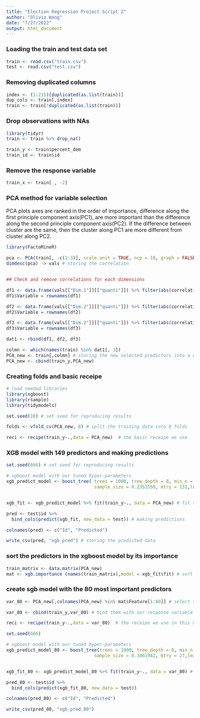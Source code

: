 ```yaml
---
title: "Election Regression Project Script 2"
author: "Olivia Wang"
date: "7/27/2022"
output: html_document
---
```


### Loading the train and test data set
```r
train <- read.csv("train.csv")
test <- read.csv("test.csv")
```

### Removing duplicated columns
```r
index <- (1:215)[duplicated(as.list(train))]
dup_cols <- train[,index]
train <- train[!duplicated(as.list(train))]
```

### Drop observations with NAs
```r
library(tidyr)
train <- train %>% drop_na()

train_y <- train$percent_dem
train_id <- train$id
```

### Remove the response variable
```r
train_x <- train[ , -2]
```


### PCA method for variable selection

PCA plots axes are ranked in the order of importance, difference along the first principle component axis(PC1), are more important than the difference along the second principle component axis(PC2). If the difference between cluster are the same, then the cluster along PC1 are more different from cluster along PC2.

```r
library(FactoMineR)

pca <- PCA(train[, -c(1:3)], scale.unit = TRUE, ncp = 10, graph = FALSE) #using the PCA function from the FactoMineR library to perform PCA method on the training data
dimdesc(pca) -> vals # storing the correlation 


## Check and remove correlations for each dimensions

df1 <- data.frame(vals[["Dim.1"]][["quanti"]]) %>% filter(abs(correlation) >= .2)
df1$Variable = rownames(df1)

df2 <- data.frame(vals[["Dim.2"]][["quanti"]]) %>% filter(abs(correlation) >= .6)
df2$Variable = rownames(df2)

df3 <- data.frame(vals[["Dim.2"]][["quanti"]]) %>% filter(abs(correlation) >= .9)
df3$Variable = rownames(df3)

dat1 <- rbind(df1, df2, df3)

colmn <- which(names(train) %in% dat1[, 3])
PCA_new <- train[,colmn] # storing the new selected predictors into a new data frame
PCA_new <- cbind(train_y,PCA_new)
```


### Creating folds and basic receipe
```r
# load needed libraries
library(xgboost)
library(rsample)
library(tidymodels)

set.seed(10) # set seed for reproducing results

folds <- vfold_cv(PCA_new, 8) # split the training data into 8 folds

reci <- recipe(train_y~.,data = PCA_new)  # the basic receipe we use
```

### XGB model with 149 predictors and making predictions
```r
set.seed(666) # set seed for reproducing results

# xgboost model with our tuned hyper-parameters
xgb_predict_model <- boost_tree( trees = 1000, tree_depth = 8, min_n = 5, loss_reduction = 5.638207e-10,
                                 sample_size = 0.2351550, mtry = 131,learn_rate = 0.004848720) %>% set_engine("xgboost") %>% set_mode("regression")


xgb_fit <- xgb_predict_model %>% fit(train_y~., data = PCA_new) # fit the model to our selected training data

pred <- test$id %>% 
  bind_cols(predict(xgb_fit, new_data = test)) # making predictions

colnames(pred) <- c("Id", "Predicted")

write_csv(pred, "xgb_pred") # storing the predicted data
```

### sort the predictors in the xgboost model by its importance
```r
train_matrix <- data.matrix(PCA_new)
mat <- xgb.importance (names(train_matrix),model = xgb_fit$fit) # sort the predictors in the xgboost model by its importance
```


### create sgb model with the 80 most important predictors
```r

var_80 <- PCA_new[,colnames(PCA_new) %in% mat$Feature[1:80]] # select the top 80 most important predictors

var_80 <- cbind(train_y,var_80) # bind them with our response variable

reci <- recipe(train_y~.,data = var_80)  # the receipe we use in this model

set.seed(666)

# xgboost model with our tuned hyper-parameters
xgb_predict_model_80 <- boost_tree(trees = 1000, tree_depth = 6, min_n = 11, loss_reduction = 2.166431e-10,
                                 sample_size = 0.3461942, mtry = 27,learn_rate = 0.021839515) %>% set_engine("xgboost") %>% set_mode("regression")


xgb_fit_80 <- xgb_predict_model_80 %>% fit(train_y~., data = var_80) # fit the model to our selected training data

pred_80 <- test$id %>% 
  bind_cols(predict(xgb_fit_80, new_data = test))

colnames(pred_80) <- c("Id", "Predicted")

write_csv(pred_80, "xgb_pred_80")
```

